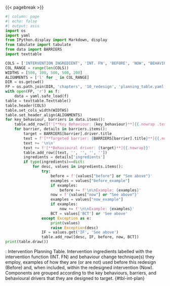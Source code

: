 {{< pagebreak >}}

::: {.landscape}

```python
#| column: page
#| echo: false
#| output: asis
import os
import yaml
from IPython.display import Markdown, display
from tabulate import tabulate
from data import BARRIERS
import texttable

COLS = ['INTERVENTION INGREDIENT', 'INT. FN', 'BEFORE', 'NOW', "BEHAVIOUR CHANGE TECHNIQUE"]
COL_RANGE = range(len(COLS))
WIDTHS = [500, 100, 500, 500, 200]
ALIGNMENTS = ['l' for _ in COL_RANGE]
DIR = os.getcwd()
FP = os.path.join(DIR, 'chapters', '10_redesign', 'planning_table.yaml')
with open(FP, 'r') as f:
    data = yaml.safe_load(f)
table = texttable.Texttable()
table.header(COLS)
table.set_cols_width(WIDTHS)
table.set_header_align(ALIGNMENTS)
for key_behaviour, barriers in data.items():
    table.add_row([f'[**Key Behaviour: {key_behaviour}**]{{.nowrap .text-info}}', '', '', '', ''])
    for barrier, details in barriers.items():
        target = BARRIERS[barrier].driver.title
        text = f'[**Targeted barrier: {BARRIERS[barrier].title}**]{{.nowrap}}'
        text += '\n\n'
        text += f'[**Behavioural driver: {target}**]{{.nowrap}}'
        table.add_row([text, '', '', '', ''])
        ingredients = details['ingredients']
        if type(ingredients)==dict:
            for desc, values in ingredients.items():
                try:
                    before = f'{values["before"] or "See above"}'
                    examples = values["before_example"]
                    if examples: 
                        before += f'\n\nExample: {examples}'
                    now = f'{values["now"] or "See above"}'
                    examples = values["now_example"]
                    if examples: 
                        now += f'\n\nExample: {examples}'
                    BCT = values['BCT'] or 'See above'
                except Exception as e:
                    print(values)
                    raise Exception(desc)
                IF = values.get('IF', 'See above')
                table.add_row([desc, IF, before, now, BCT])
print(table.draw())
```

: Intervention Planning Table. Intervention ingredients labelled with the intervention function (INT. FN) and behaviour change technique(s) they employ, examples of how they are (or are not) used before this redesign (Before) and, when included, within the redesigned intervention (Now). Components are grouped according to the key behaviours, barriers, and behavioural drivers that they are designed to target. {#tbl-int-plan}

::: 
<!-- end of landcape -->